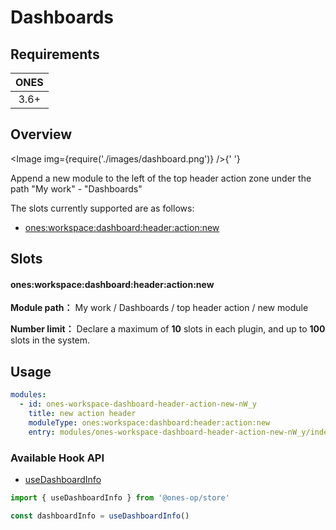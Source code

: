 
# Dashboards

## Requirements

| **ONES** |
| :------: |
|   3.6+   |

## Overview

<Image img={require('./images/dashboard.png')} />{' '}

Append a new module to the left of the top header action zone under the path "My work" - "Dashboards"

The slots currently supported are as follows:

- [ones:workspace:dashboard:header:action:new](#onesworkspacedashboardheaderactionnew)

## Slots

#### ones:workspace:dashboard:header:action:new

**Module path：** My work / Dashboards / top header action / new module

**Number limit：** Declare a maximum of **10** slots in each plugin, and up to **100** slots in the system.

## Usage

```yaml
modules:
  - id: ones-workspace-dashboard-header-action-new-nW_y
    title: new action header
    moduleType: ones:workspace:dashboard:header:action:new
    entry: modules/ones-workspace-dashboard-header-action-new-nW_y/index.html
```

### Available Hook API

- [useDashboardInfo](../../../../../reference/packages/store/store.md#useDashboardInfo)

```ts
import { useDashboardInfo } from '@ones-op/store'

const dashboardInfo = useDashboardInfo()
```
